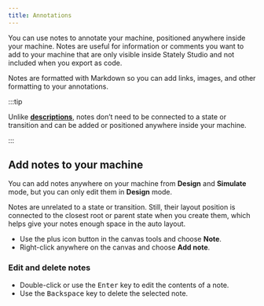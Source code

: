 ```yaml
---
title: Annotations
---
```


You can use notes to annotate your machine, positioned anywhere inside your machine. Notes are useful for information or comments you want to add to your machine that are only visible inside Stately Studio and not included when you export as code.

<EmbedMachine
  embedURL="https://stately.ai/registry/editor/embed/5b170468-d66a-4136-84c8-676c8fea82e8?machineId=7879be19-d267-4e75-9a7d-6a870d540257"
  name="Annotated dog walk machine"
/>

Notes are formatted with Markdown so you can add links, images, and other formatting to your annotations.

:::tip

Unlike [**descriptions**](descriptions.mdx), notes don’t need to be connected to a state or transition and can be added or positioned anywhere inside your machine.

:::

## Add notes to your machine

You can add notes anywhere on your machine from **Design** and **Simulate** mode, but you can only edit them in **Design** mode.

Notes are unrelated to a state or transition. Still, their layout position is connected to the closest root or parent state when you create them, which helps give your notes enough space in the auto layout.

- Use the <PlusSquare size={18}/> plus icon button in the canvas tools and choose **Note**.
- Right-click anywhere on the canvas and choose **Add note**.

### Edit and delete notes

- Double-click or use the <kbd>Enter</kbd> key to edit the contents of a note.
- Use the <kbd>Backspace</kbd> key to delete the selected note.